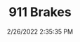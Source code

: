 ---
width: 1333
height: 2000
title: 911 Brakes
description: Black brake calipers on a 911
date: 2/26/2022 2:35:35 PM
cameraMake: Sony
cameraModel: ILCE-7M3
lens: FE 35mm F1.4 GM
settingsfStop: f/1.4
settingsISO: ISO 1000
settingsShutter: 1/40
settingsFocalLength: 35 mm
---